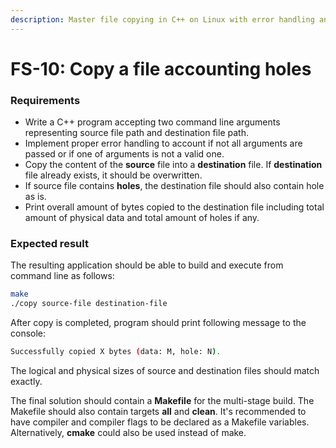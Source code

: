 ```yaml
---
description: Master file copying in C++ on Linux with error handling and hole preservation. Overwrite destination files seamlessly and print byte details. Ideal for Linux programming enthusiasts.
---
```


# FS-10: Copy a file accounting holes

### Requirements 

- Write a C++ program accepting two command line arguments representing source file path and destination file path. 
- Implement proper error handling to account if not all arguments are passed or if one of arguments is not a valid one. 
- Copy the content of the **source** file into a **destination** file. If **destination** file already exists, it should be overwritten.  
- If source file contains **holes**, the destination file should also contain hole as is.
- Print overall amount of bytes copied to the destination file including total amount of physical data and total amount of holes if any.

### Expected result

The resulting application should be able to build and execute from command line as follows:

```sh
make
./copy source-file destination-file
```

After copy is completed, program should print following message to the console:

```sh
Successfully copied X bytes (data: M, hole: N).
```

The logical and physical sizes of source and destination files should match exactly.

The final solution should contain a **Makefile** for the multi-stage build. The Makefile should also contain targets **all** and **clean**. It's recommended to have compiler and compiler flags to be declared as a Makefile variables. Alternatively, **cmake** could also be used instead of make. 
